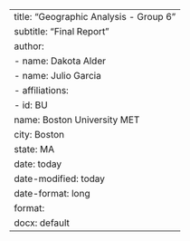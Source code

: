 ---
title: "Geographic Analysis - Group 6"
subtitle: "Final Report"
author:
- name: Dakota Alder
- name: Julio Garcia
- affiliations:
  - id: BU
    name: Boston University MET
    city: Boston
    state: MA
date: today
date-modified: today
date-format: long
format: 
    docx: default
---